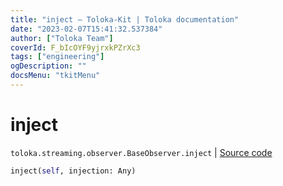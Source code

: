 ```yaml
---
title: "inject — Toloka-Kit | Toloka documentation"
date: "2023-02-07T15:41:32.537384"
author: ["Toloka Team"]
coverId: F_bIcOYF9yjrxkPZrXc3
tags: ["engineering"]
ogDescription: ""
docsMenu: "tkitMenu"
---
```


# inject
`toloka.streaming.observer.BaseObserver.inject` | [Source code](https://github.com/Toloka/toloka-kit/blob/v1.1.3/src/streaming/observer.py#L34)

```python
inject(self, injection: Any)
```